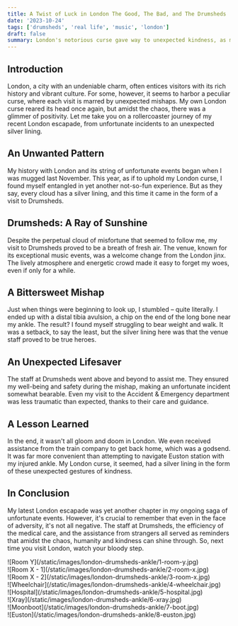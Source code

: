 ```yaml
---
title: A Twist of Luck in London The Good, The Bad, and The Drumsheds
date: '2023-10-24'
tags: ['drumsheds', 'real life', 'music', 'london']
draft: false
summary: London's notorious curse gave way to unexpected kindness, as mishaps led to a silver lining at Drumsheds
---
```


## Introduction

London, a city with an undeniable charm, often entices visitors with its rich history and vibrant culture. For some, however, it seems to harbor a peculiar curse, where each visit is marred by unexpected mishaps. My own London curse reared its head once again, but amidst the chaos, there was a glimmer of positivity. Let me take you on a rollercoaster journey of my recent London escapade, from unfortunate incidents to an unexpected silver lining.

## An Unwanted Pattern

My history with London and its string of unfortunate events began when I was mugged last November. This year, as if to uphold my London curse, I found myself entangled in yet another not-so-fun experience. But as they say, every cloud has a silver lining, and this time it came in the form of a visit to Drumsheds.

## Drumsheds: A Ray of Sunshine

Despite the perpetual cloud of misfortune that seemed to follow me, my visit to Drumsheds proved to be a breath of fresh air. The venue, known for its exceptional music events, was a welcome change from the London jinx. The lively atmosphere and energetic crowd made it easy to forget my woes, even if only for a while.

## A Bittersweet Mishap

Just when things were beginning to look up, I stumbled – quite literally. I ended up with a distal tibia avulsion, a chip on the end of the long bone near my ankle. The result? I found myself struggling to bear weight and walk. It was a setback, to say the least, but the silver lining here was that the venue staff proved to be true heroes.

## An Unexpected Lifesaver

The staff at Drumsheds went above and beyond to assist me. They ensured my well-being and safety during the mishap, making an unfortunate incident somewhat bearable. Even my visit to the Accident & Emergency department was less traumatic than expected, thanks to their care and guidance.

## A Lesson Learned

In the end, it wasn't all gloom and doom in London. We even received assistance from the train company to get back home, which was a godsend. It was far more convenient than attempting to navigate Euston station with my injured ankle. My London curse, it seemed, had a silver lining in the form of these unexpected gestures of kindness.

## In Conclusion

My latest London escapade was yet another chapter in my ongoing saga of unfortunate events. However, it's crucial to remember that even in the face of adversity, it's not all negative. The staff at Drumsheds, the efficiency of the medical care, and the assistance from strangers all served as reminders that amidst the chaos, humanity and kindness can shine through. So, next time you visit London, watch your bloody step.

<div className="-mx-2 flex flex-wrap overflow-hidden xl:-mx-2">
  <div className="my-1 w-full overflow-hidden px-2 xl:my-1 xl:w-1/2 xl:px-2">
    ![Room Y](/static/images/london-drumsheds-ankle/1-room-y.jpg)
  </div>
  <div className="my-1 w-full overflow-hidden px-2 xl:my-1 xl:w-1/2 xl:px-2">
    ![Room X - 1](/static/images/london-drumsheds-ankle/2-room-x.jpg)
  </div>
  <div className="my-1 w-full overflow-hidden px-2 xl:my-1 xl:w-1/2 xl:px-2">
    ![Room X - 2](/static/images/london-drumsheds-ankle/3-room-x.jpg)
  </div>
  <div className="my-1 w-full overflow-hidden px-2 xl:my-1 xl:w-1/2 xl:px-2">
    ![Wheelchair](/static/images/london-drumsheds-ankle/4-wheelchair.jpg)
  </div>
  <div className="my-1 w-full overflow-hidden px-2 xl:my-1 xl:w-1/2 xl:px-2">
    ![Hospital](/static/images/london-drumsheds-ankle/5-hospital.jpg)
  </div>
  <div className="my-1 w-full overflow-hidden px-2 xl:my-1 xl:w-1/2 xl:px-2">
    ![Xray](/static/images/london-drumsheds-ankle/6-xray.jpg)
  </div>
  <div className="my-1 w-full overflow-hidden px-2 xl:my-1 xl:w-1/2 xl:px-2">
    ![Moonboot](/static/images/london-drumsheds-ankle/7-boot.jpg)
  </div>
  <div className="my-1 w-full overflow-hidden px-2 xl:my-1 xl:w-1/2 xl:px-2">
    ![Euston](/static/images/london-drumsheds-ankle/8-euston.jpg)
  </div>
</div>
